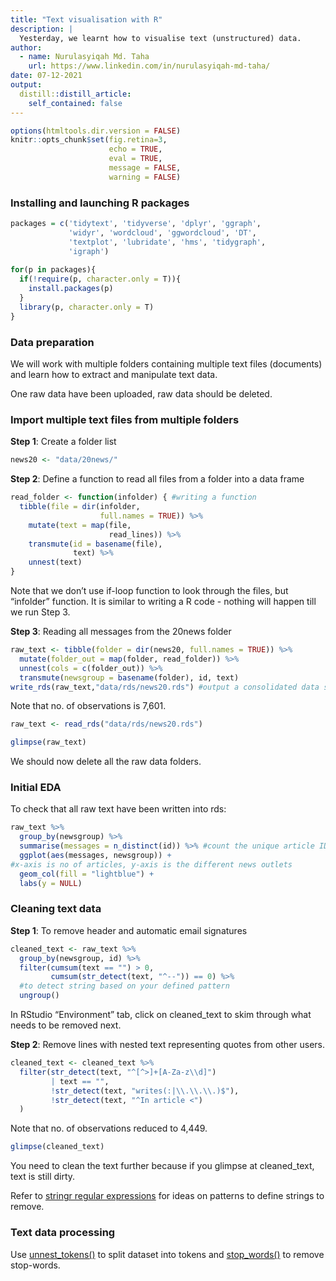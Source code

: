 ```yaml
---
title: "Text visualisation with R"
description: |
  Yesterday, we learnt how to visualise text (unstructured) data.
author:
  - name: Nurulasyiqah Md. Taha
    url: https://www.linkedin.com/in/nurulasyiqah-md-taha/
date: 07-12-2021
output:
  distill::distill_article:
    self_contained: false
---
```



```r
options(htmltools.dir.version = FALSE)
knitr::opts_chunk$set(fig.retina=3,
                      echo = TRUE, 
                      eval = TRUE,
                      message = FALSE,
                      warning = FALSE)
```

### Installing and launching R packages

```r
packages = c('tidytext', 'tidyverse', 'dplyr', 'ggraph',
             'widyr', 'wordcloud', 'ggwordcloud', 'DT',
             'textplot', 'lubridate', 'hms', 'tidygraph',
             'igraph')
              
for(p in packages){
  if(!require(p, character.only = T)){
    install.packages(p)
  }
  library(p, character.only = T)
}
```

### Data preparation

We will work with multiple folders containing multiple text files (documents) and learn how to extract and manipulate text data. 

One raw data have been uploaded, raw data should be deleted.

### Import multiple text files from multiple folders

**Step 1**: Create a folder list

```r
news20 <- "data/20news/"
```

**Step 2**: Define a function to read all files from a folder into a data frame

```r
read_folder <- function(infolder) { #writing a function
  tibble(file = dir(infolder,
                    full.names = TRUE)) %>%
    mutate(text = map(file,
                      read_lines)) %>%
    transmute(id = basename(file),
              text) %>%
    unnest(text)
}
```

Note that we don't use if-loop function to look through the files, but "infolder" function. It is similar to writing a R code - nothing will happen till we run Step 3.

**Step 3**: Reading all messages from the 20news folder

```r
raw_text <- tibble(folder = dir(news20, full.names = TRUE)) %>%
  mutate(folder_out = map(folder, read_folder)) %>%
  unnest(cols = c(folder_out)) %>%
  transmute(newsgroup = basename(folder), id, text)
write_rds(raw_text,"data/rds/news20.rds") #output a consolidated data set of raw text in .rds format
```

Note that no. of observations is 7,601.

```r
raw_text <- read_rds("data/rds/news20.rds")

glimpse(raw_text)
```

We should now delete all the raw data folders.

### Initial EDA

To check that all raw text have been written into rds:

```r
raw_text %>%
  group_by(newsgroup) %>%
  summarise(messages = n_distinct(id)) %>% #count the unique article ID
  ggplot(aes(messages, newsgroup)) +
#x-axis is no of articles, y-axis is the different news outlets
  geom_col(fill = "lightblue") +
  labs(y = NULL)
```


### Cleaning text data

**Step 1**: To remove header and automatic email signatures

```r
cleaned_text <- raw_text %>%
  group_by(newsgroup, id) %>%
  filter(cumsum(text == "") > 0,
         cumsum(str_detect(text, "^--")) == 0) %>%
  #to detect string based on your defined pattern
  ungroup()
```

In RStudio "Environment" tab, click on cleaned_text to skim through what needs to be removed next.

**Step 2**: Remove lines with nested text representing quotes from other users.

```r
cleaned_text <- cleaned_text %>%
  filter(str_detect(text, "^[^>]+[A-Za-z\\d]")
         | text == "",
         !str_detect(text, "writes(:|\\.\\.\\.)$"),
         !str_detect(text, "^In article <")
  )
```

Note that no. of observations reduced to 4,449.

```r
glimpse(cleaned_text)
```

You need to clean the text further because if you glimpse at cleaned_text, text is still dirty.

Refer to [stringr regular expressions](https://stringr.tidyverse.org/articles/regular-expressions.html) for ideas on patterns to define strings to remove.

### Text data processing

Use [unnest_tokens()](https://www.rdocumentation.org/packages/tidytext/versions/0.3.1/topics/unnest_tokens) to split dataset into tokens and [stop_words()](https://rdrr.io/cran/tidytext/man/stop_words.html) to remove stop-words.
